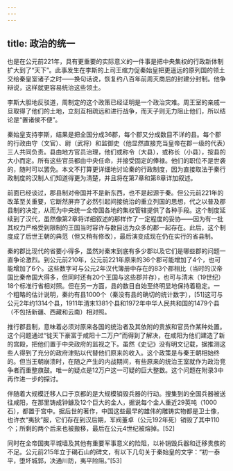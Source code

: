 ```yaml
---
---
---
```

title: 政治的统一
---



也是在公元前221年，具有更重要的实际意义的一件事是把中央集权的行政新体制扩大到了“天下”。此事发生在李斯的上司王绾力促秦始皇把更遥远的原列国的领土交给秦皇室诸子之时——换句话说，恢复约八百年前周灭商后的封建分封制。他争辩说，这样就更容易统治这些领土。

李斯大胆地反驳道，周制定的这个政策已经证明是一个政治灾难。周王室的亲戚一旦取得了他们的土地，立刻互相疏远和进行战争，而天子则无力阻止他们，所以结论是“置诸侯不便”。

秦始皇支持李斯，结果是把全国分成36郡，每个郡又分成数目不详的县。每个郡的行政由守（文官）、尉（武将）和监御史（他显然直接充当皇帝在郡一级的代表）三人共同负责。县由地方官员治理，他们或称令（大县），或称长（小县），按县的大小而定。所有这些官员都由中央任命，并接受固定的俸禄。他们的职位不是世袭的，随时可以罢免。本文不打算更详细地讨论秦的行政制度，因为直接取法于秦行政制度的汉制人们知道得更为清楚，并且将在第7章和第8章详加叙述。

前面已经谈过，郡县制对帝国并不是新东西，也不是起源于秦。但公元前221年的改革至关重要，它断然屏弃了必然引起间接统治的重立列国的思想，代之以普及郡县制的决定，从而为中央统一全帝国各地的集权管辖提供了各种手段。这个制度延续到了汉代，虽然像第2章将详细叙述的那样作了一定程度的妥协——因为有一批其权力严格受到限制的王国当时容许与数目远为众多的郡一起存在。此后，这个制度成了后世王朝的典范（但又稍有修改），最后演变成现在仍在实行的省县制。

秦的郡比现代的省要小得多，虽然对秦末到底有多少郡以及它们是哪些郡的问题一直争论激烈。到公元前210年，公元前221年原来的36个郡可能增加了4个，也可能增加了6个。这些数字可与公元2年汉代簿册中存在的83个郡相比（当时的汉帝国比秦帝国大得多，但同时还有20个王国与这些郡并存），也可与清末（19世纪）18个标准行省相对照。但在另一方面，县的数目自始至终明显地保持着稳定。一个粗略的估计说明，秦约有县1000个（秦没有县的确切的统计数字），[51]这可与公元2年约1314个县，1911年清末1381个县和1972年中华人民共和国的1479个县（不包括新疆、西藏和云南）相对照。

推行郡县制，意味着必须对原来各国的统治者及其依附的贵族和官员作某种处置。这个问题通过“徙天下豪富于咸阳十二万户”而得到了解决，在咸阳为他们建造了新的宫殿，把他们置于中央政府的监视之下。虽然《史记》没有明文记载，据推测这些人得到了充分的政府津贴以代替他们原来的收入。这个政策是与秦王朝相始终的。但当王朝崩溃时，在随之产生的内战期间，有些原来的统治王室就作为政治竞争者而重整旗鼓。唯一的疑点是12万户这一可疑的巨大整数。这个问题在附录3中再作进一步的探讨。

伴随着大规模迁移人口于京都的是大规模销毁兵器的行动。搜集到的全国兵器被送往咸阳，在那里铸成钟鐻及12个巨大的金人，据说每个金人重近29英吨（1000石），都置于宫中。据后世的著作，中国这些最早的雄伟的雕铸实物都是卫士像，也许衣“夷狄”服，它们存在到汉后期，军阀董卓（公元192年死）销毁了其中110个；所剩的两个后来也被搬移，最后在公元4世纪被熔掉。[52]

同时在全帝国夷平城墙及其他有重要军事意义的险阻，以补销毁兵器和迁移贵族的不足。公元前215年立于碣石山的碑文，有以下几句关于秦始皇的文字：“初一泰平，堕坏城郭，决通川防，夷平险阻。”[53]